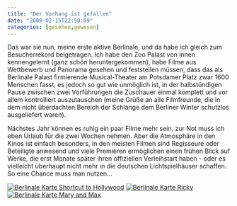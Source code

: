 ```yaml
---
title: "Der Vorhang ist gefallen"
date: "2009-02-15T22:50:09"
categories: [gesehen,gewesen]
---
```


Das war sie nun, meine erste aktive Berlinale, und da habe ich gleich zum Besucherrekord beigetragen. Ich habe den Zoo Palast von innen kennengelernt (ganz schön heruntergekommen), habe Filme aus Wettbewerb und Panorama gesehen und feststellen müssen, dass das als Berlinale Palast firmierende Musical-Theater am Potsdamer Platz zwar 1600 Menschen fasst, es jedoch so gut wie unmöglich ist, in der halbstündigen Pause zwischen zwei Vorführungen die Zuschauer einmal komplett und vor allem kontrolliert auszutauschen (meine Grüße an alle Filmfreunde, die in dem nicht überdachten Bereich der Schlange dem Berliner Winter schutzlos ausgeliefert waren).

Nächstes Jahr können es ruhig ein paar Filme mehr sein, zur Not muss ich eben Urlaub für die zwei Wochen nehmen. Aber die Atmosphäre in den Kinos ist einfach besonders, in den meisten Filmen sind Regisseure oder Beteiligte anwesend und viele Premieren ermöglichen einen frühen Blick auf Werke, die erst Monate später ihren offiziellen Verleihstart haben - oder es vielleicht überhaupt nicht mehr in die deutschen Lichtspielhäuser schaffen. So eine Chance muss man nutzen...

<a href="/blog/2009/02/14/shortcut-to-hollywood/">![Berlinale Karte Shortcut to Hollywood](berlinale_hollywood.jpg)</a>
<a href="/blog/2009/03/08/ricky/">![Berlinale Karte Ricky](berlinale_ricky.jpg)</a>
<a href="/blog/2009/12/22/mary-and-max/">![Berlinale Karte Mary and Max](berlinale_mary_and_max.jpg)</a>
